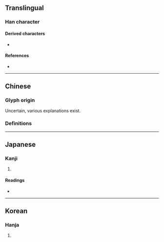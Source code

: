 {{also|俞}}
{{character info}}
==Translingual==
{{stroke order|type=animate}}

===Han character===
{{Han char|rn=11|rad=入|as=07|sn=9|four=8022.1,8023.7|canj=OMBV|ids=⿱𠓛⿰⿵⺆⺀巜 <small>(JK)</small>,⿱亼⿰月巜 <small>(GT)</small>}}

====Derived characters====
*{{l|mul|[[喩]]}}

====References====
* {{Han ref|kx=0126.150|dkj=01437|hdz=10155.050|uh=516A|ud=20842}}

----

==Chinese==

===Glyph origin===
{{Han etyl}}
Uncertain, various explanations exist.

===Definitions===
{{zh-see|俞|v}}

----

==Japanese==

===Kanji===
{{ja-kanji|grade=|rs=入07}}

# {{rfdef|ja|sort=入07}}

====Readings====
* {{ja-readings|on=[[ゆ]] (yu)|kun=[[しかり]] (shikari)}}

----

==Korean==

===Hanja===
{{ko-hanja|hangeul=[[유]]|rv=yu|mr=yu}}

# {{rfdef|ko|sort=入07}}